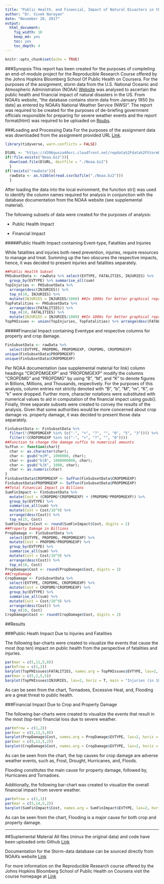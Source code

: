 ```yaml
---
title: "Public Health, and Financial, Impact of Natural Disasters in the US"
author: "Dr. Vivek Narayan"
date: "November 28, 2017"
output: 
  html_document: 
    fig_width: 10
    keep_md: yes
    toc: yes
    toc_depth: 4
---
```


```r
knitr::opts_chunk$set(echo = TRUE)
```

###Synopsis
This report has been created for the purposes of completing an end-of-module project for the Reproducible Research Course offered by the Johns Hopkins Bloomberg School Of Public Health on Coursera. For the purposes of the assignment, storm data from the U.S. National Oceanic and Atmospheric Administration (NOAA) [Website](https://www.ncdc.noaa.gov/stormevents/) was analysed to ascertain the public health and financial impact of natural disasters in the US. From NOAA's website, "the database contains storm data from January 1950 [to date] as entered by NOAA's National Weather Service (NWS)". The report was required to be created for the purposes of de-briefing government officials responsible for preparing for severe weather events and the report format(html) was required to be uploaded on [Rpubs](https://rpubs.com/).

###Loading and Processing Data
For the purposes of the assignment data was downloaded from the assignment provided URL [Link](https://d396qusza40orc.cloudfront.net/repdata%2Fdata%2FStormData.csv.bz2).

```r
library(tidyverse, warn.conflicts = FALSE)
```

```r
DlURL <- "https://d396qusza40orc.cloudfront.net/repdata%2Fdata%2FStormData.csv.bz2"
if(!file.exists("Noaa.bz2")){
  download.file(DlURL, destfile = "./Noaa.bz2")
  }
if(!exists("rawData")){
  rawData <- as.tibble(read.csv(bzfile("./Noaa.bz2")))
  }
```

After loading the data into the local evironment, the function str() was used to identify the column names required for analysis in conjunction with the database documentation from the NOAA website (see supplemental material).

The following subsets of data were created for the purposes of analysis:

- Public Health Impact

- Financial Impact

#####Public Health Impact containing Event-type, Fatalities and Injuries

While fatalities and injuries both need prevention, injuries, require resources to manage and treat. Summing up the two obscures the respective impacts, hence, it was decided to present injuries and fatalities separately. 

```r
##Public Health Subset
PHSubsetData <- rawData %>% select(EVTYPE, FATALITIES, INJURIES) %>% 
  group_by(EVTYPE) %>% summarise_all(sum)
TopInjuries <- PHSubsetData %>% 
  arrange(desc(INJURIES)) %>%
  top_n(10, INJURIES) %>% 
  mutate(INJURIES = INJURIES/1000) ##In 1000s for better graphical representation
TopFatalities <- PHSubsetData %>% 
  arrange(desc(FATALITIES)) %>%
  top_n(10, FATALITIES) %>% 
  mutate(INJURIES = INJURIES/1000) ##In 1000s for better graphical representation
TopPHIssues <- union(TopInjuries, TopFatalities) %>% arrange(desc(FATALITIES))
```

#####Financial Impact containing Eventype and respective columns for property and crop damage.

```r
FinSubsetData <- rawData %>% 
  select(EVTYPE, PROPDMG, PROPDMGEXP, CROPDMG, CROPDMGEXP)
unique(FinSubsetData$PROPDMGEXP)
unique(FinSubsetData$CROPDMGEXP)
```

Per NOAA documentation (see supplemental material for link) column headings "CROPDMGEXP" and "PROPDMGEXP" modify the columns "CROPDMG" and "PROPDMG" by using "B", "M", and "K" to denote figures in Billions, Millions, and Thousands, respectively. For the purposes of this analysis, column entries not strictly denoted with "B", "b", "M", "m", "K", or "k" were dropped. Further more, character notations were substituted with numerical values to aid in computation of the financial impact using gsub(). Finally, three separate subsets were created to convey the results of the analysis. Given that some authorities would be more concerned about crop damage vs. property damage, it was decided to present those data separately.

```r
FinSubsetData <- FinSubsetData %>%
  filter(!(PROPDMGEXP %in% (c("-", "+", "?", "", "0", "5", "3")))) %>%
  filter(!(CROPDMGEXP %in% (c("-", "+", "?", "", "0"))))
##Function to change the damage suffix to numerical amounts
SufFun <- function(char){
  char <- as.character(char);
  char <- gsub("m|M", 1000000, char);
  char <- gsub("b|B", 1000000000, char);
  char <- gsub("k|K", 1000, char);
  char <- as.numeric(char)
}
FinSubsetData$CROPDMGEXP <- SufFun(FinSubsetData$CROPDMGEXP)
FinSubsetData$PROPDMGEXP <- SufFun(FinSubsetData$PROPDMGEXP)
##Total Financial Impact in Billions
SumFinImpact <- FinSubsetData %>% 
  mutate(Cost = (CROPDMG*CROPDMGEXP) + (PROPDMG*PROPDMGEXP)) %>%
  group_by(EVTYPE) %>% 
  summarise_all(sum) %>%
  mutate(Cost = Cost/10^9) %>%
  arrange(desc(Cost)) %>%
  top_n(15, Cost)
SumFinImpact$Cost <- round(SumFinImpact$Cost, digits = 2)
##Property Damage in Billions
PropDamage <- FinSubsetData %>%
  select(EVTYPE, PROPDMG, PROPDMGEXP) %>%
  mutate(Cost = PROPDMG*PROPDMGEXP) %>%
  group_by(EVTYPE) %>% 
  summarise_all(sum) %>%
  mutate(Cost = Cost/10^9) %>%
  arrange(desc(Cost)) %>%
  top_n(10, Cost)
PropDamage$Cost <- round(PropDamage$Cost, digits = 2)
##CropDamage
CropDamage <- FinSubsetData %>%
  select(EVTYPE, CROPDMG, CROPDMGEXP) %>%
  mutate(Cost = CROPDMG*CROPDMGEXP) %>%
  group_by(EVTYPE) %>% 
  summarise_all(sum) %>%
  mutate(Cost = Cost/10^9) %>%
  arrange(desc(Cost)) %>%
  top_n(10, Cost)
CropDamage$Cost <- round(CropDamage$Cost, digits = 2)
```

##Results

###Public Heath Impact Due to Injuries and Fatalities

The following bar-charts were created to visualize the events that cause the most (top ten) impact on public health from the perspective of fatalities and injuries.

```r
par(mar = c(5,11,5,0))
par(mfrow = c(1,2))
barplot(TopPHIssues$FATALITIES, names.arg = TopPHIssues$EVTYPE, las=2, horiz = T, xlim = c(0,6000), main = "Fatalities", col = "pink")
par(mar = c(5,2,5,5))
barplot(TopPHIssues$INJURIES, las=2, horiz = T, main = "Injuries (in 1000's)", xlim = c(0,100), col = "purple")
```

As can be seen from the chart, Tornadoes, Excessive Heat, and, Flooding are a great threat to public health.

###Financial Impact Due to Crop and Property Damage

The following bar-charts were created to visualize the events that result in the most (top-ten) financial loss due to severe weather.

```r
par(mfrow = c(1,2))
par(mar = c(5,11,5,0))
barplot(PropDamage$Cost, names.arg = PropDamage$EVTYPE, las=2, horiz = T, xlim = c(0,150), main = "Property Damage Cost in $B", col = "Magenta")
par(mar = c(5,11,5,2))
barplot(CropDamage$Cost, names.arg = CropDamage$EVTYPE, las=2, horiz = T, main = "Crop Damage Cost in $B", xlim = c(0,6), col = "Coral")
```

As can be seen from the chart, the top causes for crop damage are adverse weather events, such as, Frost, Drought, Hurricanes, and, Floods.

Flooding constitutes the main cause for property damage, followed by, Hurricanes and Tornadoes.

Additionally, the following bar-chart was created to visualize the overall financial impact from severe weather. 

```r
par(mfrow = c(1,1))
par(mar = c(5,14,5,2))
barplot(SumFinImpact$Cost, names.arg = SumFinImpact$EVTYPE, las=2, horiz = T, main = "Top 15 Costliest Forms of Natural Disasters (NOAA Data)", xlim = c(0,150), col = "Orange", sub = "Cost in Billions")
```

As can be seen from the chart, Flooding is a major cause for both crop and property damage.

***

##Suplemental Material
All files (minus the original data) and code have been uploaded onto Github [Link](https://github.com/maximegalon5/RR-Project-2-NOAA-Data)

Documentation for the Storm-data database can be sourced directly from NOAA's website [Link](http://www.nws.noaa.gov/directives/sym/pd01016005curr.pdf)

For more information on the Reproducible Research course offered by the Johns Hopkins Bloomberg School of Public Health on Coursera visit the course homepage at [Link](https://www.coursera.org/learn/reproducible-research/home/welcome)
